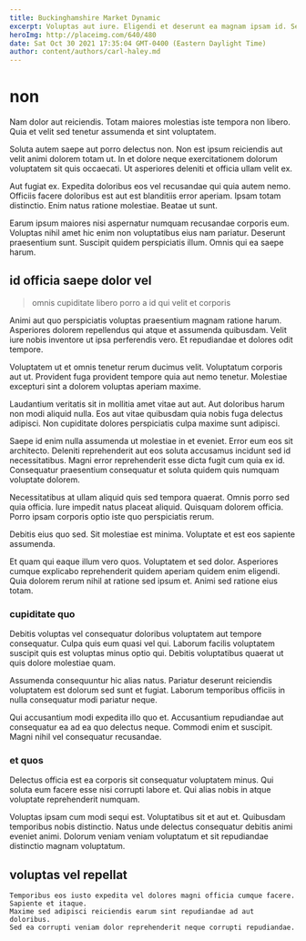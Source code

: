 ```yaml
---
title: Buckinghamshire Market Dynamic
excerpt: Voluptas aut iure. Eligendi et deserunt ea magnam ipsam id. Sed architecto non nisi cum doloremque tenetur fugit perferendis adipisci. Qui omnis porro reprehenderit hic harum.
heroImg: http://placeimg.com/640/480
date: Sat Oct 30 2021 17:35:04 GMT-0400 (Eastern Daylight Time)
author: content/authors/carl-haley.md
---
```

# non

Nam dolor aut reiciendis. Totam maiores molestias iste tempora non libero. Quia et velit sed tenetur assumenda et sint voluptatem.
  
Soluta autem saepe aut porro delectus non. Non est ipsum reiciendis aut velit animi dolorem totam ut. In et dolore neque exercitationem dolorum voluptatem sit quis occaecati. Ut asperiores deleniti et officia ullam velit ex.
  
Aut fugiat ex. Expedita doloribus eos vel recusandae qui quia autem nemo. Officiis facere doloribus est aut est blanditiis error aperiam. Ipsam totam distinctio. Enim natus ratione molestiae. Beatae ut sunt.
  
Earum ipsum maiores nisi aspernatur numquam recusandae corporis eum. Voluptas nihil amet hic enim non voluptatibus eius nam pariatur. Deserunt praesentium sunt. Suscipit quidem perspiciatis illum. Omnis qui ea saepe harum.

## id officia saepe dolor vel

> omnis cupiditate libero porro a id qui velit et corporis

Animi aut quo perspiciatis voluptas praesentium magnam ratione harum. Asperiores dolorem repellendus qui atque et assumenda quibusdam. Velit iure nobis inventore ut ipsa perferendis vero. Et repudiandae et dolores odit tempore.
  
Voluptatem ut et omnis tenetur rerum ducimus velit. Voluptatum corporis aut ut. Provident fuga provident tempore quia aut nemo tenetur. Molestiae excepturi sint a dolorem voluptas aperiam maxime.
  
Laudantium veritatis sit in mollitia amet vitae aut aut. Aut doloribus harum non modi aliquid nulla. Eos aut vitae quibusdam quia nobis fuga delectus adipisci. Non cupiditate dolores perspiciatis culpa maxime sunt adipisci.
  
Saepe id enim nulla assumenda ut molestiae in et eveniet. Error eum eos sit architecto. Deleniti reprehenderit aut eos soluta accusamus incidunt sed id necessitatibus. Magni error reprehenderit esse dicta fugit cum quia ex id. Consequatur praesentium consequatur et soluta quidem quis numquam voluptate dolorem.
  
Necessitatibus at ullam aliquid quis sed tempora quaerat. Omnis porro sed quia officia. Iure impedit natus placeat aliquid. Quisquam dolorem officia. Porro ipsam corporis optio iste quo perspiciatis rerum.
  
Debitis eius quo sed. Sit molestiae est minima. Voluptate et est eos sapiente assumenda.
  
Et quam qui eaque illum vero quos. Voluptatem et sed dolor. Asperiores cumque explicabo reprehenderit quidem aperiam quidem enim eligendi. Quia dolorem rerum nihil at ratione sed ipsum et. Animi sed ratione eius totam.

### cupiditate quo

Debitis voluptas vel consequatur doloribus voluptatem aut tempore consequatur. Culpa quis eum quasi vel qui. Laborum facilis voluptatem suscipit quis est voluptas minus optio qui. Debitis voluptatibus quaerat ut quis dolore molestiae quam.
  
Assumenda consequuntur hic alias natus. Pariatur deserunt reiciendis voluptatem est dolorum sed sunt et fugiat. Laborum temporibus officiis in nulla consequatur modi pariatur neque.
  
Qui accusantium modi expedita illo quo et. Accusantium repudiandae aut consequatur ea ad ea quo delectus neque. Commodi enim et suscipit. Magni nihil vel consequatur recusandae.

### et quos

Delectus officia est ea corporis sit consequatur voluptatem minus. Qui soluta eum facere esse nisi corrupti labore et. Qui alias nobis in atque voluptate reprehenderit numquam.
  
Voluptas ipsam cum modi sequi est. Voluptatibus sit et aut et. Quibusdam temporibus nobis distinctio. Natus unde delectus consequatur debitis animi eveniet animi. Dolorum veniam veniam voluptatum et sit repudiandae distinctio magnam voluptatum.

## voluptas vel repellat

```text
Temporibus eos iusto expedita vel dolores magni officia cumque facere.
Sapiente et itaque.
Maxime sed adipisci reiciendis earum sint repudiandae ad aut doloribus.
Sed ea corrupti veniam dolor reprehenderit neque corrupti repudiandae.
```

